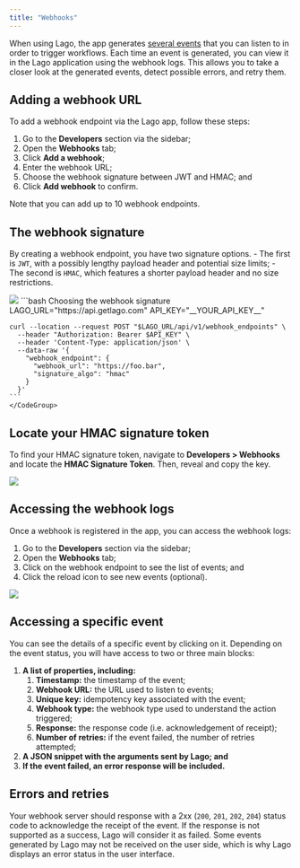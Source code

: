 ```yaml
---
title: "Webhooks"
---
```


When using Lago, the app generates [several events](/api-reference/webhooks/messages) that you can listen to in order to trigger workflows. Each time an event is generated, you can view it in the Lago application using the webhook logs. This allows you to take a closer look at the generated events, detect possible errors, and retry them.

## Adding a webhook URL

To add a webhook endpoint via the Lago app, follow these steps:
1. Go to the **Developers** section via the sidebar;
2. Open the **Webhooks** tab;
3. Click **Add a webhook**;
4. Enter the webhook URL;
5. Choose the webhook signature between JWT and HMAC; and
6. Click **Add webhook** to confirm.

<Info>
Note that you can add up to 10 webhook endpoints.
</Info>

## The webhook signature
By creating a webhook endpoint, you have two signature options.
<Tabs>
  <Tab title="Dashboard">
    - The first is `JWT`, with a possibly lengthy payload header and potential size limits;
    - The second is `HMAC`, which features a shorter payload header and no size restrictions.

  <Frame caption="Webhook endpoint signature">
    <img src="/guide/images/webhook-signature.png" />
  </Frame>
  </Tab>
  <Tab title="API">
    <CodeGroup>
    ```bash Choosing the webhook signature
    LAGO_URL="https://api.getlago.com"
    API_KEY="__YOUR_API_KEY__"

    curl --location --request POST "$LAGO_URL/api/v1/webhook_endpoints" \
      --header "Authorization: Bearer $API_KEY" \
      --header 'Content-Type: application/json' \
      --data-raw '{
        "webhook_endpoint": {
          "webhook_url": "https://foo.bar",
          "signature_algo": "hmac"
        }
      }'
    ```
    </CodeGroup>
  </Tab>
</Tabs>

## Locate your HMAC signature token
To find your HMAC signature token, navigate to **Developers > Webhooks** and locate the **HMAC Signature Token**. Then, reveal and copy the key.

<Frame caption="Locate your HMAC siganture token">
  <img src="/guide/images/hmac-signature-token.png" />
</Frame>

## Accessing the webhook logs

Once a webhook is registered in the app, you can access the webhook logs:
1. Go to the **Developers** section via the sidebar;
2. Open the **Webhooks** tab;
3. Click on the webhook endpoint to see the list of events; and
4. Click the reload icon to see new events (optional).

<Frame caption="Webhook logs">
  <img src="/guide/images/webhook-logs.png" />
</Frame>

## Accessing a specific event

You can see the details of a specific event by clicking on it. Depending on the event status, you will have access to two or three main blocks:

1. **A list of properties, including:**
    1. **Timestamp:** the timestamp of the event;
    2. **Webhook URL:** the URL used to listen to events;
    3. **Unique key:** idempotency key associated with the event;
    4. **Webhook type:** the webhook type used to understand the action triggered;
    5. **Response:** the response code (i.e. acknowledgement of receipt);
    6. **Number of retries:** if the event failed, the number of retries attempted;
2. **A JSON snippet with the arguments sent by Lago; and**
3. **If the event failed, an error response will be included.**

## Errors and retries

Your webhook server should response with a 2xx (`200`, `201`, `202`, `204`) status code to acknowledge the receipt of the event. If the response is not supported as a success, Lago will consider it as failed.
Some events generated by Lago may not be received on the user side, which is why Lago displays an error status in the user interface.
